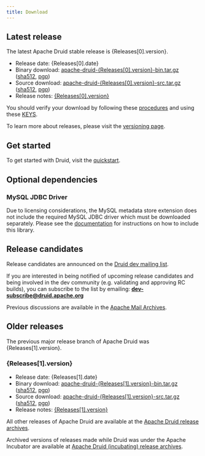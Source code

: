 ```yaml
---
title: Download
---
```



## Latest release

<p>The latest Apache Druid stable release is {Releases[0].version}.</p>

<!-- This causes the page to not compile
<p>
<a href="https://www.apache.org/dyn/closer.cgi?path=/druid/{{ Releases[0].version }}/apache-druid-{{ Releases[0].version }}-bin.tar.gz" download onclick="trackDownload('button', 'https://www.apache.org/dyn/closer.cgi?path=/druid/{{ Releases[0].version }}/apache-druid-{{ Releases[0].version }}-bin.tar.gz');"><span class="fa fa-download"></span> Download {{Releases[0].version}} release</a><br />
</p>
-->
<ul>
<li>Release date: {Releases[0].date}</li>
<li>Binary download: <a href={ `https://www.apache.org/dyn/closer.cgi?path=/druid/${Releases[0].version}/apache-druid-${Releases[0].version}-bin.tar.gz`}>apache-druid-{Releases[0].version}-bin.tar.gz</a> (<a href={ `https://www.apache.org/dist/druid/${Releases[0].version}/apache-druid-${Releases[0].version}-bin.tar.gz.sha512`}>sha512</a>, <a href={ `https://www.apache.org/dist/druid/${Releases[0].version}/apache-druid-${Releases[0].version}-bin.tar.gz.asc`}>pgp</a>)</li>
<li>Source download: <a href={ `https://www.apache.org/dyn/closer.cgi?path=/druid/${Releases[0].version}/apache-druid-${Releases[0].version}-src.tar.gz`}>apache-druid-{Releases[0].version}-src.tar.gz</a> (<a href={ `https://www.apache.org/dist/druid/${Releases[0].version}/apache-druid-${Releases[0].version}-src.tar.gz.sha512`}>sha512</a>, <a href={ `https://www.apache.org/dist/druid/${Releases[0].version}/apache-druid-${Releases[0].version}-src.tar.gz.asc`}>pgp</a>)</li>

<li>Release notes: <a href={ `https://github.com/apache/druid/releases/tag/druid-${Releases[0].version}`}>{Releases[0].version}</a></li>
</ul>

You should verify your download by following these [procedures](https://www.apache.org/info/verification.html) and using these [KEYS](https://www.apache.org/dist/druid/KEYS).

To learn more about releases, please visit the [versioning page](/docs/latest/development/versioning).

## Get started

To get started with Druid, visit the [quickstart](/docs/latest/tutorials/).

## Optional dependencies

### MySQL JDBC Driver

Due to licensing considerations, the MySQL metadata store extension does not include the required MySQL JDBC driver which
must be downloaded separately. Please see the [documentation](/docs/latest/development/extensions-core/mysql) for instructions on how to include this library.

## Release candidates

Release candidates are announced on the [Druid dev mailing list](https://lists.apache.org/list.html?dev@druid.apache.org).

If you are interested in being notified of upcoming release candidates and being involved in the dev community (e.g. validating and approving RC builds), you can subscribe to the list by emailing: **dev-subscribe@druid.apache.org**

Previous discussions are available in the [Apache Mail Archives](https://lists.apache.org/list.html?dev@druid.apache.org).

## Older releases

<p>The previous major release branch of Apache Druid was {Releases[1].version}.</p>

<h3>{Releases[1].version}</h3>

<ul>
<li>Release date: {Releases[1].date}</li>
<li>Binary download: <a href={ `https://www.apache.org/dyn/closer.cgi?path=/druid/${Releases[1].version}/apache-druid-${Releases[1].version}-bin.tar.gz`}>apache-druid-{Releases[1].version}-bin.tar.gz</a> (<a href={ `https://www.apache.org/dist/druid/${Releases[1].version}/apache-druid-${Releases[1].version}-bin.tar.gz.sha512`}>sha512</a>, <a href={ `https://www.apache.org/dist/druid/${Releases[1].version}/apache-druid-${Releases[1].version}-bin.tar.gz.asc`}>pgp</a>)</li>
<li>Source download: <a href={ `https://www.apache.org/dyn/closer.cgi?path=/druid/${Releases[1].version}/apache-druid-${Releases[1].version}-src.tar.gz`}>apache-druid-{Releases[1].version}-src.tar.gz</a> (<a href={ `https://www.apache.org/dist/druid/${Releases[1].version}/apache-druid-${Releases[1].version}-src.tar.gz.sha512`}>sha512</a>, <a href={ `https://www.apache.org/dist/druid/${Releases[1].version}/apache-druid-${Releases[1].version}-src.tar.gz.asc`}>pgp</a>)</li>
<li>Release notes: <a href={ `https://github.com/apache/druid/releases/tag/druid-${Releases[1].version}`}>{Releases[1].version}</a></li>
</ul>

All other releases of Apache Druid are available at the [Apache Druid release archives](https://archive.apache.org/dist/druid/).

Archived versions of releases made while Druid was under the Apache Incubator are available at [Apache Druid (incubating) release archives](https://archive.apache.org/dist/incubator/druid/).

